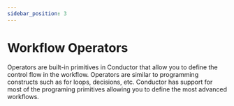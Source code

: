 ```yaml
---
sidebar_position: 3
---
```


# Workflow Operators
Operators are built-in primitives in Conductor that allow you to define the control flow in the workflow.
Operators are similar to programming constructs such as for loops, decisions, etc.
Conductor has support for most of the programing primitives allowing you to define the most advanced workflows.


<DocCardList />